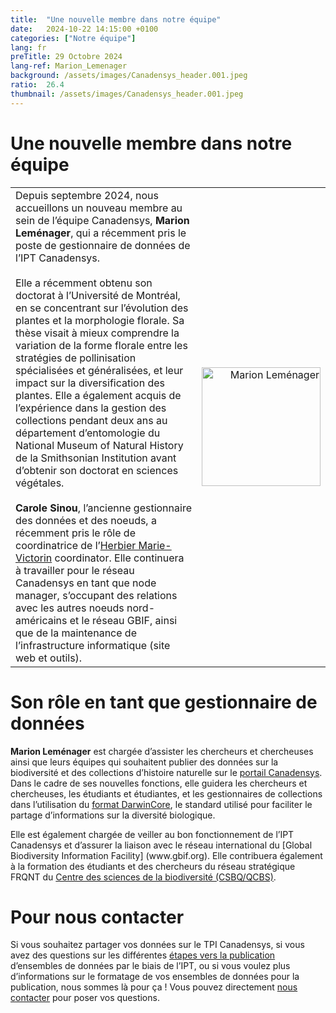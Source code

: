```yaml
---
title:  "Une nouvelle membre dans notre équipe"
date:   2024-10-22 14:15:00 +0100
categories: ["Notre équipe"]
lang: fr
preTitle: 29 Octobre 2024
lang-ref: Marion_Lemenager
background: /assets/images/Canadensys_header.001.jpeg
ratio:  26.4
thumbnail: /assets/images/Canadensys_header.001.jpeg
---
```


# Une nouvelle membre dans notre équipe

<!-- to remove table borders -->
<style>
td, th {
   border: none!important;
}
</style>

<!-- Table display -->

| | |
| ----------------- | ------:|
| Depuis septembre 2024, nous accueillons un nouveau membre au sein de l'équipe Canadensys, **Marion Leménager**, qui a récemment pris le poste de gestionnaire de données de l'IPT Canadensys. <br><br> Elle a récemment obtenu son doctorat à l'Université de Montréal, en se concentrant sur l'évolution des plantes et la morphologie florale. Sa thèse visait à mieux comprendre la variation de la forme florale entre les stratégies de pollinisation spécialisées et généralisées, et leur impact sur la diversification des plantes. Elle a également acquis de l'expérience dans la gestion des collections pendant deux ans au département d'entomologie du National Museum of Natural History de la Smithsonian Institution avant d'obtenir son doctorat en sciences végétales. <br><br>  **Carole Sinou**, l'ancienne gestionnaire des données et des noeuds, a récemment pris le rôle de coordinatrice de l'[Herbier Marie-Victorin](https://irbv.umontreal.ca/research/collections/marie-victorin-herbarium-mt/?lang=en) coordinator. Elle continuera à travailler pour le réseau Canadensys en tant que node manager, s'occupant des relations avec les autres noeuds nord-américains et le réseau GBIF, ainsi que de la maintenance de l'infrastructure informatique (site web et outils). | ![Marion Leménager](assets/images/Marion-Leménager.png){width=190} |




# Son rôle en tant que gestionnaire de données

**Marion Leménager** est chargée d'assister les chercheurs et chercheuses ainsi que leurs équipes qui souhaitent publier des données sur la biodiversité et des collections d'histoire naturelle sur le [portail Canadensys](www.canadensys.net). Dans le cadre de ses nouvelles fonctions, elle guidera les chercheurs et chercheuses, les étudiants et étudiantes, et les gestionnaires de collections dans l'utilisation du [format DarwinCore](https://dwc.tdwg.org/), le standard utilisé pour faciliter le partage d'informations sur la diversité biologique.

Elle est également chargée de veiller au bon fonctionnement de l'IPT Canadensys et d'assurer la liaison avec le réseau international du [Global Biodiversity Information Facility] (www.gbif.org). Elle contribuera également à la formation des étudiants et des chercheurs du réseau stratégique FRQNT du [Centre des sciences de la biodiversité (CSBQ/QCBS)](https://qcbs.ca/).


# Pour nous contacter

Si vous souhaitez partager vos données sur le TPI Canadensys, si vous avez des questions sur les différentes [étapes vers la publication](https://www.canadensys.net/publish/7-step-guide/) d'ensembles de données par le biais de l'IPT, ou si vous voulez plus d'informations sur le formatage de vos ensembles de données pour la publication, nous sommes là pour ça ! Vous pouvez directement [nous contacter](canadensys.network@gmail.com) pour poser vos questions.

<!-- To verify : links to Canadensys website should be referred to the right language among the two versions of the news post -->